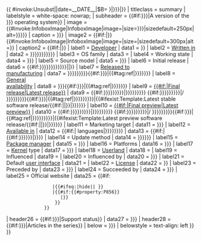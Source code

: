 {{ {{{|safesubst:}}}#invoke:Unsubst||date=__DATE__|$B=
{{Infobox
| bodyclass  = vevent
| bodystyle  = {{{bodystyle|}}}
| title      = {{#if:{{{title|{{{name|}}}}}}|{{{title|{{{name|}}}}}}|<includeonly>{{PAGENAMEBASE}}</includeonly>}}
| titleclass = summary
| labelstyle = white-space: nowrap;
| subheader  = {{#if:{{{version_of|{{{version of|}}}}}}|A version of the {{{version_of|{{{version of|}}}}}} operating system}}
| image      = {{#invoke:InfoboxImage|InfoboxImage|image={{{logo|}}}|size={{{logo_size|{{{logo size|}}}}}}|sizedefault=250px|alt={{{logo_alt|{{{logo alt|}}}}}}}}
| caption    = {{{logo_caption|{{{logo caption|}}}}}}
| image2     = {{#if:{{{collapsible|}}}|{{hidden begin|title=Screenshot|titlestyle=text-align:center|contentstyle=text-align:center}}}}{{#invoke:InfoboxImage|InfoboxImage|image={{{screenshot|}}}|size={{{screenshot_size|}}}|sizedefault=300px|alt={{{screenshot_alt|}}}}}
| caption2   = {{{caption|}}}{{#if:{{{collapsible|}}}|{{hidden end}}}}
| label1     = [[Software developer|Developer]]
| data1      = {{{developer|{{#property:p112}}}}}
| label2     = [[programming language|Written in]]
| data2      = {{{programmed_in|{{{programmed in|{{{prog_language|{{{prog language|{{#property:p277}}}}}}}}}}}}}}
| label3     = OS family
| data3      = {{{family|}}}
| label4     = Working state
| data4      = {{{working_state|{{{working state|}}}}}}
| label5     = Source model
| data5      = {{{source_model|{{{source model|}}}}}}
| label6     = Initial release
| data6      = {{#if:{{{RTM_date|{{{RTM date|{{{first_release_date|{{{first release date|}}}}}}}}}}}}{{{GA_date|{{{GA date|}}}}}}||{{{released|}}}}}
| label7     = [[Software release life cycle#RTM|Released to <br />manufacturing]]
| data7      = {{{RTM_date|{{{RTM date|{{{first_release_date|{{{first release date|}}}}}}}}}}}}{{#if:{{{RTM_url|{{{RTM url|}}}}}}|{{#tag:ref|{{{RTM_url|{{{RTM url|}}}}}}}}}}
| label8     = [[Software release life cycle#General availability (GA)|General<br />availability]]
| data8      = {{{GA_date|{{{GA date|}}}}}}{{#if:{{{GA_url|{{{GA url|}}}}}}|{{#tag:ref|{{{GA_url|{{{GA url|}}}}}}}}}}
| label9     = [[Software release life cycle|{{#if:{{{discontinued|}}}|Final release|Latest release}}]]
| data9      = {{#if:{{{latest release version|{{{latest_release_version|{{{release_version|{{{release version|}}}}}}}}}}}}|{{{latest release version|{{{latest_release_version|{{{release_version|{{{release version|}}}}}}}}}}}} {{#if:{{{latest release date|{{{latest_release_date|{{{release_date|{{{release date|}}}}}}}}}}}}|/ {{{latest release date|{{{latest_release_date|{{{release_date|{{{release date|}}}}}}}}}}}}{{#if:{{{release_url|{{{release url|}}}}}}|{{#tag:ref|{{{release_url|{{{release url|}}}}}}}}}}}}|{{#ifexist:Template:Latest stable software release/{{#if:{{{name|}}}|{{{name}}}|{{PAGENAME}}}}|{{Latest stable software release/{{#if:{{{name|}}}|{{{name}}}|{{PAGENAME}}}}}}}}}}
| label10    = [[Software release life cycle|{{#if:{{{discontinued|}}}|Final preview|Latest preview}}]]
| data10     = {{#if:{{{latest preview version|{{{latest_preview_version|{{{preview_version|{{{preview version|}}}}}}}}}}}}|{{{latest preview version|{{{latest_preview_version|{{{preview_version|{{{preview version|}}}}}}}}}}}} {{#if:{{{latest preview date|{{{latest_preview_date|{{{preview_date|{{{preview date|}}}}}}}}}}}}|/ {{{latest preview date|{{{latest_preview_date|{{{preview_date|{{{preview date|}}}}}}}}}}}}{{#if:{{{preview_url|{{{preview url|}}}}}}|{{#tag:ref|{{{preview_url|{{{preview url|}}}}}}}}}}}}|{{#ifexist:Template:Latest preview software release/{{#if:{{{name|}}}|{{{name}}}|{{PAGENAME}}}}|{{Latest preview software release/{{#if:{{{name|}}}|{{{name}}}|{{PAGENAME}}}}}}}}}}
| label11    = Marketing target
| data11     = {{{marketing_target|{{{marketing target|}}}}}}
| label12    = [[Natural language|Available in]]
| data12     = {{#if:{{{language count|}}}|{{{language count}}} languages|{{{language|{{{human_language|{{{human language|}}}}}}}}}}}{{{language footnote|}}} | data13     = {{#if:{{{language count|}}}|{{#if:{{{language|{{{human_language|{{{human language|}}}}}}}}}|{{hidden top|title=List of languages|titlestyle=background-color: transparent;}}{{{language|}}}{{hidden bottom}}}}}}
| label14    = Update method
| data14     = {{{updatemodel|{{{update_model|{{{update model|}}}}}}}}}
| label15    = [[Package manager]]
| data15     = {{{package_manager|{{{package manager|}}}}}}
| label16    = Platforms
| data16     = {{{supported_platforms|{{{supported platforms|}}}}}}
| label17    = [[Kernel (operating system)|Kernel]] type
| data17     = {{{kernel_type|{{{kernel type|}}}}}}
| label18    = [[User space#USERLAND|Userland]]
| data18     = {{{userland|}}}
| label19    = Influenced
| data19     = {{{influenced|}}}
| label20    = Influenced by
| data20     = {{{influenced_by|{{{influenced by|}}}}}}
| label21    = Default [[user interface]]
| data21     = {{{ui|}}}
| label22    = [[Software license|License]]
| data22     = {{{license|{{#property:p275}}}}}
| label23    = Preceded by
| data23     = {{{preceded_by|{{{preceded by|}}}}}}
| label24    = Succeeded by
| data24     = {{{succeeded_by|{{{succeeded by|}}}}}}
| label25    = Official website
| data25     = {{#if:{{{website|}}}
                  |{{#ifeq:{{{website|}}}|hide||{{{website|}}} }}
                  |{{#if:{{#property:P856}}
                     |{{URL|{{#property:P856}}}}
                   }}
               }}
| header26   = {{#if:{{{support_status|{{{support status|}}}}}}|Support status}}
| data27     = {{{support_status|{{{support status|}}}}}}
| header28   = {{#if:{{{other_articles|{{{other articles|}}}}}}|Articles in the series}}
| below      = {{{other_articles|{{{other articles|}}}}}}
| belowstyle = text-align: left
}}
}}<noinclude>{{documentation}}</noinclude>
